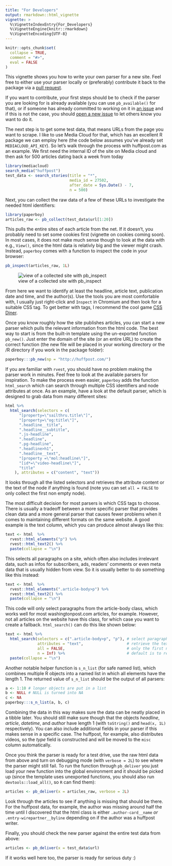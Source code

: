 ```yaml
---
title: "For Developers"
output: rmarkdown::html_vignette
vignette: >
  %\VignetteIndexEntry{For_Developers}
  %\VignetteEngine{knitr::rmarkdown}
  %\VignetteEncoding{UTF-8}
---
```


```r
knitr::opts_chunk$set(
  collapse = TRUE,
  comment = "#>",
  eval = FALSE
)
```

This vignette shows you how to write your own parser for a new site.
Feel free to either use your parser locally or (preferably) contribute it back to the package via a [pull request](https://github.com/JBGruber/paperboy/pulls).

If you want to contribute, your first steps should be to check if the parser you are looking for is already available (you can use `pb_available()` for that), or if someone has already committed to working on it in [an issue](https://github.com/JBGruber/paperboy/issues) and if this is not the case, you should [open a new issue](https://github.com/JBGruber/paperboy/issues/new) to let others know you want to do it.

The next step is to get some test data, that means URLs from the page you want to scrape.
I like to use Media Cloud for that, which has an excellent R package we can employ here (the code below assumes you've already set `MEDIACLOUD_API_KEY`).
So let's walk through the process with huffpost.com as an example.
We first need the internal ID of the site on Media cloud and then ask for 500 articles dating back a week from today

```r
library(mediacloud)
search_media("huffpost")
test_data <- search_stories(title = "*",
                            media_id = 27502,
                            after_date = Sys.Date() - 7,
                            n = 500)
```

Next, you can collect the raw data of a few of these URLs to investigate the needed html identifiers:

```r
library(paperboy)
articles_raw <- pb_collect(test_data$url[1:20])
```

This pulls the entire sites of each article from the net.
If it doesn't, you probably need to set some cookies first (vignette on cookies coming soon).
In most cases, it does not make much sense though to look at the data with e.g., `View()`, since the html data is relativly big and the viewer might crash.
Instead, `paperboy` comes with a function to inspect the code in your browser:

```r
pb_inspect(articles_raw, 1L)
```

![view of a collected site with pb_inspect](inspect.png)

From here we want to identify at least the headline, article text, publication date and time, and the author(s).
Use the tools you are most comfortable with, I usually just right-click and `Inspect` in Chromium and then look for a suitable CSS tag.
To get better with tags, I recommend the cool game [CSS Diner](https://flukeout.github.io/).

Once you know roughly how the site publishes articles, you can start a new parser which pulls the relevant information from the html code.
The best way to start is from the built-in template using the un-exported function `pb_new()`.
Just enter the domain of the site (or an entire URL) to create the correct function (the new file will be placed in your working directory or the /R directory if you work in the package folder):

```r
paperboy:::pb_new(np = "http://huffpost.com/")
```

If you are familiar with `rvest`, you should have no problem making the parser work in minutes.
Feel free to look at the available parsers for inspiration.
To make the process even easier, `paperboy` adds the function `html_search` which can search through multiple CSS identifiers and node attributes at once.
As an example, have a look at the default parser, which is designed to grab data from many different sites:

```r
html %>%
  html_search(selectors = c(
      "[property=\"sailthru.title\"]",
      "[property=\"og:title\"]",
      ".headline__title",
      ".headline__subtitle",
      ".js-headline",
      ".headline",
      ".pg-headline",
      ".headline>h1",
      ".headline__text",
      "[property =\"mol:headline\"]",
      "[id*=\"video-headline\"]",
      "title"
    ), attributes = c("content", "text"))
```

It looks through all the listed selectors and retrieves the attribute content or the text of the node if anything is found (note you can set `all = FALSE` to only collect the first non empty node).

The most difficult decision for most parsers is which CSS tags to choose.
There is usually a tradeoff between a more specific parser that provides clean data and a more general parser that causes fewer problems when it comes to maintaining different formats on the same website.
A good example is the text column, which you can produce almost always like this:

```r
text <- html  %>%
  rvest::html_elements("p") %>%
  rvest::html_text2() %>%
  paste(collapse = "\n")
```

This selects all paragraphs on a site, which often also includes irrelevant data, such as infos for subscribers, ads, readers' comments or even meta data that is usually hidden from view.
So it is usually better to do something like this instead:

```r
text <- html  %>%
  rvest::html_elements(".article-body>p") %>%
  rvest::html_text2() %>%
  paste(collapse = "\n")
```

This code will only select paragraphs from the article-body class, which works well for most washingtonpost.com articles, for example.
However, not all articles on the website have this class, for which case you want to create a fallback.
`html_search()` can do this like shown below:

```r
text <- html %>%
  html_search(selectors = c(".article-body>p", "p"), # select paragraphs in .article-body or just all paragraphs
              attributes = "text",                   # retrieve the text from selected nodes 
              all = FALSE,                           # only the first non-empty match is used
              n = Inf) %>%                           # default is to return the first attribute, we want all paragraphs
  paste(collapse = "\n")
```

Another notable helper function is `s_n_list` (for safe named list), which combines multiple R objects into a named list in which all elements have the length 1.
The returned value of `s_n_list` should be the output of all parsers:

```r
a <- 1:10 # longer objects are put in a list
b <- NULL # NULL is turned into NA
c <- NA
paperboy:::s_n_list(a, b, c)
```

Combining the data in this way makes sure the data can be neatly placed in a tibble later.
You should still make sure though that the objects *headline*, *article*, *datetime*, and *author* have length 1 (with `toString()` and `head(x, 1L)` respectively).
You can also include additional fields in your parser if this makes sense in a specific case.
The huffpost, for example, also distributes videos, so the *type* field is constructed and will be moved to the `misc` column automatically.

Once you think the parser is ready for a test drive, use the raw html data from above and turn on debugging mode (with `verbose = 2L`) to see where the parser might still fail.
To run the function through `pb_deliver` you just load your new function into the global environment and it should be picked up (since the template uses unexported functions, you should also run `devtools::load_all()`, so `R` can find them): 

```r
articles <- pb_deliver(x = articles_raw, verbose = 2L)
```

Look through the articles to see if anything is missing that should be there.
For the huffpost data, for example, the author was missing around half the time until I discovered that the html class is either `.author-card__name` *or* `.entry-wirepartner__byline` depending on if the author was a huffpost writer.

Finally, you should check the new parser against the entire test data from above:

```r
articles <- pb_deliver(x = test_data$url)
```

If it works well here too, the parser is ready for serious duty :)

<!-- TODO: add description how to write tests -->
<!-- registerS3method("pb_deliver", "www_huffpost_com", pb_deliver_paper.www_huffpost_com) -->
